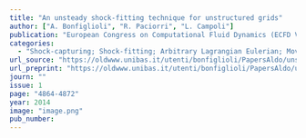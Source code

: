```yaml
---
title: "An unsteady shock-fitting technique for unstructured grids"
author: ["A. Bonfiglioli", "R. Paciorri", "L. Campoli"]
publication: "European Congress on Computational Fluid Dynamics (ECFD VI), 4864-4872, 2014."
categories:
  - "Shock-capturing; Shock-fitting; Arbitrary Lagrangian Eulerian; Moving Grids; Unsteady flows"
url_source: "https://oldwww.unibas.it/utenti/bonfiglioli/PapersAldo/unsteady.pdf"
url_preprint: "https://oldwww.unibas.it/utenti/bonfiglioli/PapersAldo/unsteady.pdf"
journ: ""
issue: 1
page: "4864-4872"
year: 2014
image: "image.png"
pub_number: 
---
```

